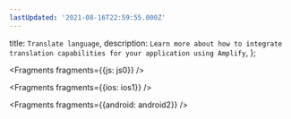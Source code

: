 ```yaml
---
lastUpdated: '2021-08-16T22:59:55.000Z'
---
```

  title: `Translate language`,
  description: `Learn more about how to integrate translation capabilities for your application using Amplify`,
};


<Fragments fragments={{js: js0}} />


<Fragments fragments={{ios: ios1}} />


<Fragments fragments={{android: android2}} />
